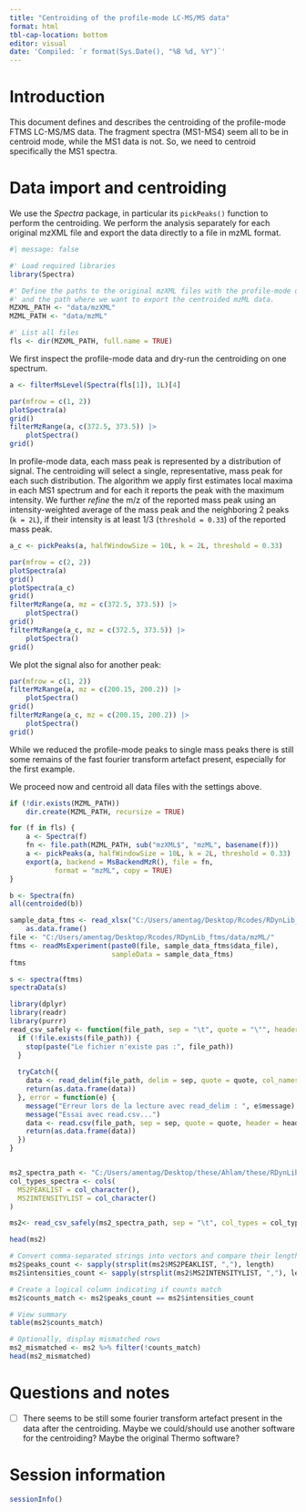 ```yaml
---
title: "Centroiding of the profile-mode LC-MS/MS data"
format: html
tbl-cap-location: bottom
editor: visual
date: 'Compiled: `r format(Sys.Date(), "%B %d, %Y")`'
---
```


# Introduction

This document defines and describes the centroiding of the profile-mode FTMS LC-MS/MS data. The fragment spectra (MS1-MS4) seem all to be in centroid mode, while the MS1 data is not. So, we need to centroid specifically the MS1 spectra.

# Data import and centroiding

We use the *Spectra* package, in particular its `pickPeaks()` function to perform the centroiding. We perform the analysis separately for each original mzXML file and export the data directly to a file in mzML format.

```r
#| message: false

#' Load required libraries
library(Spectra)

#' Define the paths to the original mzXML files with the profile-mode data
#' and the path where we want to export the centroided mzML data.
MZXML_PATH <- "data/mzXML"
MZML_PATH <- "data/mzML"

#' List all files
fls <- dir(MZXML_PATH, full.name = TRUE)

```

We first inspect the profile-mode data and dry-run the centroiding on one spectrum.

```r
a <- filterMsLevel(Spectra(fls[1]), 1L)[4]

par(mfrow = c(1, 2))
plotSpectra(a)
grid()
filterMzRange(a, c(372.5, 373.5)) |>
    plotSpectra()
grid()
```

In profile-mode data, each mass peak is represented by a distribution of signal. The centroiding will select a single, representative, mass peak for each such distribution. The algorithm we apply first estimates local maxima in each MS1 spectrum and for each it reports the peak with the maximum intensity. We further *refine* the m/z of the reported mass peak using an intensity-weighted average of the mass peak and the neighboring 2 peaks (`k = 2L`), if their intensity is at least 1/3 (`threshold = 0.33`) of the reported mass peak.

```r

a_c <- pickPeaks(a, halfWindowSize = 10L, k = 2L, threshold = 0.33)

par(mfrow = c(2, 2))
plotSpectra(a)
grid()
plotSpectra(a_c)
grid()
filterMzRange(a, mz = c(372.5, 373.5)) |>
    plotSpectra()
grid()
filterMzRange(a_c, mz = c(372.5, 373.5)) |>
    plotSpectra()
grid()

```

We plot the signal also for another peak:

```r
par(mfrow = c(1, 2))
filterMzRange(a, mz = c(200.15, 200.2)) |>
    plotSpectra()
grid()
filterMzRange(a_c, mz = c(200.15, 200.2)) |>
    plotSpectra()
grid()
```

While we reduced the profile-mode peaks to single mass peaks there is still some remains of the fast fourier transform artefact present, especially for the first example.

We proceed now and centroid all data files with the settings above.

```r
if (!dir.exists(MZML_PATH))
    dir.create(MZML_PATH, recursize = TRUE)

for (f in fls) {
    a <- Spectra(f)
    fn <- file.path(MZML_PATH, sub("mzXML$", "mzML", basename(f)))
    a <- pickPeaks(a, halfWindowSize = 10L, k = 2L, threshold = 0.33)
    export(a, backend = MsBackendMzR(), file = fn,
           format = "mzML", copy = TRUE)
}

b <- Spectra(fn)
all(centroided(b))

```

```r
sample_data_ftms <- read_xlsx("C:/Users/amentag/Desktop/Rcodes/RDynLib_ftms/data/ftms_data_files.xlsx") |>
    as.data.frame()
file <- "C:/Users/amentag/Desktop/Rcodes/RDynLib_ftms/data/mzML/"
ftms <- readMsExperiment(paste0(file, sample_data_ftms$data_file),
                         sampleData = sample_data_ftms)
ftms
```

```r
s <- spectra(ftms)
spectraData(s)
```

```r
library(dplyr)
library(readr)
library(purrr)
read_csv_safely <- function(file_path, sep = "\t", quote = "\"", header = TRUE, col_types = NULL) {
  if (!file.exists(file_path)) {
    stop(paste("Le fichier n'existe pas :", file_path))
  }
  
  tryCatch({
    data <- read_delim(file_path, delim = sep, quote = quote, col_names = header, col_types = col_types)
    return(as.data.frame(data))  
  }, error = function(e) {
    message("Erreur lors de la lecture avec read_delim : ", e$message)
    message("Essai avec read.csv...")
    data <- read.csv(file_path, sep = sep, quote = quote, header = header, stringsAsFactors = FALSE)
    return(as.data.frame(data))  
  })
}


ms2_spectra_path <- "C:/Users/amentag/Desktop/these/Ahlam/these/RDynLib/database_QTOF_neg/CSV/MS2spectra.csv"
col_types_spectra <- cols(
  MS2PEAKLIST = col_character(),
  MS2INTENSITYLIST = col_character()
)

ms2<- read_csv_safely(ms2_spectra_path, sep = "\t", col_types = col_types_spectra)

head(ms2)
```

```r

# Convert comma-separated strings into vectors and compare their lengths
ms2$peaks_count <- sapply(strsplit(ms2$MS2PEAKLIST, ","), length)
ms2$intensities_count <- sapply(strsplit(ms2$MS2INTENSITYLIST, ","), length)

# Create a logical column indicating if counts match
ms2$counts_match <- ms2$peaks_count == ms2$intensities_count

# View summary
table(ms2$counts_match)

# Optionally, display mismatched rows
ms2_mismatched <- ms2 %>% filter(!counts_match)
head(ms2_mismatched)

```

# Questions and notes

-   [ ] There seems to be still some fourier transform artefact present in the data after the centroiding. Maybe we could/should use another software for the centroiding? Maybe the original Thermo software?

# Session information

```r
sessionInfo()
```
